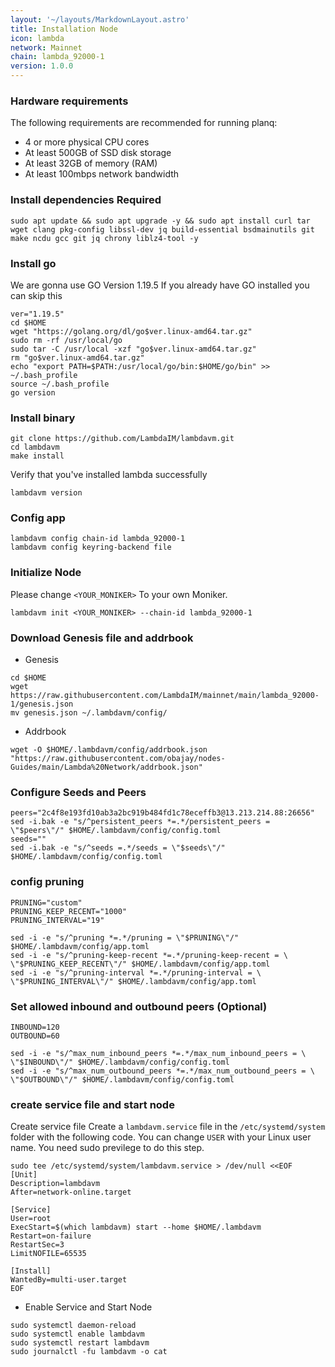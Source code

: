 ```yaml
---
layout: '~/layouts/MarkdownLayout.astro'
title: Installation Node
icon: lambda
network: Mainnet
chain: lambda_92000-1
version: 1.0.0
---
```


### Hardware requirements

The following requirements are recommended for running planq:

- 4 or more physical CPU cores
- At least 500GB of SSD disk storage
- At least 32GB of memory (RAM)
- At least 100mbps network bandwidth


### Install dependencies Required

```
sudo apt update && sudo apt upgrade -y && sudo apt install curl tar wget clang pkg-config libssl-dev jq build-essential bsdmainutils git make ncdu gcc git jq chrony liblz4-tool -y
```

### Install go

We are gonna use GO Version 1.19.5
If you already have GO installed you can skip this 

```
ver="1.19.5"
cd $HOME
wget "https://golang.org/dl/go$ver.linux-amd64.tar.gz"
sudo rm -rf /usr/local/go
sudo tar -C /usr/local -xzf "go$ver.linux-amd64.tar.gz"
rm "go$ver.linux-amd64.tar.gz"
echo "export PATH=$PATH:/usr/local/go/bin:$HOME/go/bin" >> ~/.bash_profile
source ~/.bash_profile
go version
```

### Install binary

```
git clone https://github.com/LambdaIM/lambdavm.git
cd lambdavm
make install
```

Verify that you've installed lambda successfully

```
lambdavm version
```

### Config app

```
lambdavm config chain-id lambda_92000-1
lambdavm config keyring-backend file
```

### Initialize Node

Please change `<YOUR_MONIKER>` To your own Moniker.

```
lambdavm init <YOUR_MONIKER> --chain-id lambda_92000-1
```

### Download Genesis file and addrbook

- Genesis

```
cd $HOME
wget https://raw.githubusercontent.com/LambdaIM/mainnet/main/lambda_92000-1/genesis.json
mv genesis.json ~/.lambdavm/config/
```

- Addrbook

```
wget -O $HOME/.lambdavm/config/addrbook.json "https://raw.githubusercontent.com/obajay/nodes-Guides/main/Lambda%20Network/addrbook.json"
```

### Configure Seeds and Peers

```
peers="2c4f8e193fd10ab3a2bc919b484fd1c78eceffb3@13.213.214.88:26656"
sed -i.bak -e "s/^persistent_peers *=.*/persistent_peers = \"$peers\"/" $HOME/.lambdavm/config/config.toml
seeds=""
sed -i.bak -e "s/^seeds =.*/seeds = \"$seeds\"/" $HOME/.lambdavm/config/config.toml
```

### config pruning

```
PRUNING="custom"
PRUNING_KEEP_RECENT="1000"
PRUNING_INTERVAL="19"

sed -i -e "s/^pruning *=.*/pruning = \"$PRUNING\"/" $HOME/.lambdavm/config/app.toml
sed -i -e "s/^pruning-keep-recent *=.*/pruning-keep-recent = \
\"$PRUNING_KEEP_RECENT\"/" $HOME/.lambdavm/config/app.toml
sed -i -e "s/^pruning-interval *=.*/pruning-interval = \
\"$PRUNING_INTERVAL\"/" $HOME/.lambdavm/config/app.toml
```

### Set allowed inbound and outbound peers (Optional)

```
INBOUND=120
OUTBOUND=60

sed -i -e "s/^max_num_inbound_peers *=.*/max_num_inbound_peers = \
\"$INBOUND\"/" $HOME/.lambdavm/config/config.toml
sed -i -e "s/^max_num_outbound_peers *=.*/max_num_outbound_peers = \
\"$OUTBOUND\"/" $HOME/.lambdavm/config/config.toml
```

### create service file and start node

Create service file
Create a `lambdavm.service` file in the `/etc/systemd/system` folder with the following code. 
You can change `USER` with your Linux user name. You need sudo previlege to do this step.

```
sudo tee /etc/systemd/system/lambdavm.service > /dev/null <<EOF
[Unit]
Description=lambdavm
After=network-online.target

[Service]
User=root
ExecStart=$(which lambdavm) start --home $HOME/.lambdavm
Restart=on-failure
RestartSec=3
LimitNOFILE=65535

[Install]
WantedBy=multi-user.target
EOF
```

- Enable Service and Start Node

```
sudo systemctl daemon-reload
sudo systemctl enable lambdavm
sudo systemctl restart lambdavm
sudo journalctl -fu lambdavm -o cat
```
